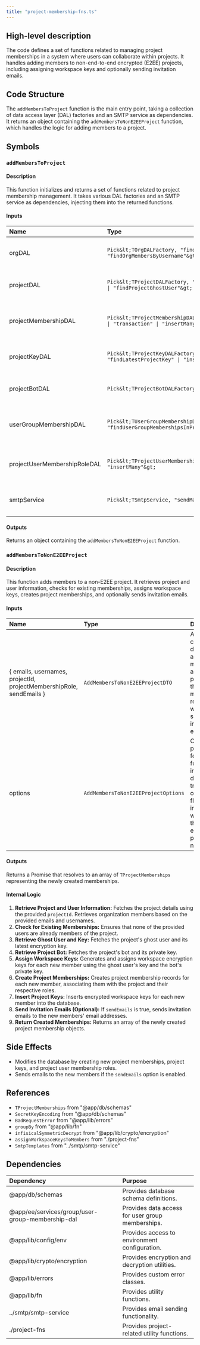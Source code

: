 ```yaml
---
title: "project-membership-fns.ts"
---
```


## High-level description
The code defines a set of functions related to managing project memberships in a system where users can collaborate within projects. It handles adding members to non-end-to-end encrypted (E2EE) projects, including assigning workspace keys and optionally sending invitation emails.

## Code Structure
The `addMembersToProject` function is the main entry point, taking a collection of data access layer (DAL) factories and an SMTP service as dependencies. It returns an object containing the `addMembersToNonE2EEProject` function, which handles the logic for adding members to a project.

## Symbols

### `addMembersToProject`
#### Description
This function initializes and returns a set of functions related to project membership management. It takes various DAL factories and an SMTP service as dependencies, injecting them into the returned functions.

#### Inputs
| Name | Type | Description |
|:-----|:-----|:------------|
| orgDAL | `Pick&lt;TOrgDALFactory, "findMembership" \| "findOrgMembersByUsername"&gt;` | Provides access to organization-related data. |
| projectDAL | `Pick&lt;TProjectDALFactory, "findProjectById" \| "findProjectGhostUser"&gt;` | Provides access to project-related data. |
| projectMembershipDAL | `Pick&lt;TProjectMembershipDALFactory, "find" \| "transaction" \| "insertMany"&gt;` | Provides access to project membership data. |
| projectKeyDAL | `Pick&lt;TProjectKeyDALFactory, "findLatestProjectKey" \| "insertMany"&gt;` | Provides access to project key data. |
| projectBotDAL | `Pick&lt;TProjectBotDALFactory, "findOne"&gt;` | Provides access to project bot data. |
| userGroupMembershipDAL | `Pick&lt;TUserGroupMembershipDALFactory, "findUserGroupMembershipsInProject"&gt;` | Provides access to user group membership data. |
| projectUserMembershipRoleDAL | `Pick&lt;TProjectUserMembershipRoleDALFactory, "insertMany"&gt;` | Provides access to project user membership role data. |
| smtpService | `Pick&lt;TSmtpService, "sendMail"&gt;` | Provides functionality to send emails. |

#### Outputs
Returns an object containing the `addMembersToNonE2EEProject` function.

### `addMembersToNonE2EEProject`
#### Description
This function adds members to a non-E2EE project. It retrieves project and user information, checks for existing memberships, assigns workspace keys, creates project memberships, and optionally sends invitation emails.

#### Inputs
| Name | Type | Description |
|:-----|:-----|:------------|
| { emails, usernames, projectId, projectMembershipRole, sendEmails } | `AddMembersToNonE2EEProjectDTO` | An object containing details about the members to add, the project ID, the desired membership role, and whether to send invitation emails. |
| options | `AddMembersToNonE2EEProjectOptions` | Optional parameters for the function, including a database transaction object and a flag indicating whether to throw an error if the project is not found. |

#### Outputs
Returns a Promise that resolves to an array of `TProjectMemberships` representing the newly created memberships.

#### Internal Logic
1. **Retrieve Project and User Information:** Fetches the project details using the provided `projectId`. Retrieves organization members based on the provided emails and usernames.
2. **Check for Existing Memberships:** Ensures that none of the provided users are already members of the project.
3. **Retrieve Ghost User and Key:** Fetches the project's ghost user and its latest encryption key.
4. **Retrieve Project Bot:** Fetches the project's bot and its private key.
5. **Assign Workspace Keys:** Generates and assigns workspace encryption keys for each new member using the ghost user's key and the bot's private key.
6. **Create Project Memberships:** Creates project membership records for each new member, associating them with the project and their respective roles.
7. **Insert Project Keys:** Inserts encrypted workspace keys for each new member into the database.
8. **Send Invitation Emails (Optional):** If `sendEmails` is true, sends invitation emails to the new members' email addresses.
9. **Return Created Memberships:** Returns an array of the newly created project membership objects.

## Side Effects
- Modifies the database by creating new project memberships, project keys, and project user membership roles.
- Sends emails to the new members if the `sendEmails` option is enabled.

## References
- `TProjectMemberships` from "@app/db/schemas"
- `SecretKeyEncoding` from "@app/db/schemas"
- `BadRequestError` from "@app/lib/errors"
- `groupBy` from "@app/lib/fn"
- `infisicalSymmetricDecrypt` from "@app/lib/crypto/encryption"
- `assignWorkspaceKeysToMembers` from "./project-fns"
- `SmtpTemplates` from "../smtp/smtp-service"

## Dependencies
| Dependency | Purpose |
|:-----------|:--------|
| @app/db/schemas | Provides database schema definitions. |
| @app/ee/services/group/user-group-membership-dal | Provides data access for user group memberships. |
| @app/lib/config/env | Provides access to environment configuration. |
| @app/lib/crypto/encryption | Provides encryption and decryption utilities. |
| @app/lib/errors | Provides custom error classes. |
| @app/lib/fn | Provides utility functions. |
| ../smtp/smtp-service | Provides email sending functionality. |
| ./project-fns | Provides project-related utility functions. |

